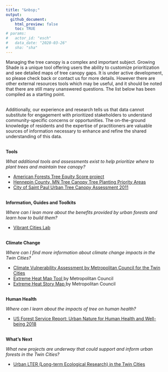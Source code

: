 ```yaml
---
title: "&nbsp;"
output: 
  github_document:
    html_preview: false
    toc: TRUE
# params: 
#   actor_id: "esch" 
#   data_date: "2020-03-26"
#   sha: "sha"
---
```


Managing the tree canopy is a complex and important subject. Growing Shade is a unique tool offering users the ability to customize prioritization and see detailed maps of tree canopy gaps. It is under active development, so please check back or contact us for more details. However there are other external resources tools which may be useful, and it should be noted that there are still many unanswered questions. The list below has been compiled as a starting point.

<br>
Additionally, our experience and research tells us that data cannot substitute for engagement with prioritized stakeholders to understand community-specific concerns or opportunities. The on-the-ground knowledge of residents and the expertise of practitioners are valuable sources of information necessary to enhance and refine the shared understanding of this data.

<br>
**Tools**

*What additional tools and assessments exist to help prioritize where to plant trees and maintain tree canopy?*

- <a href = "https://www.americanforests.org/our-work/tree-equity-score/" target = "_blank">American Forests Tree Equity Score project</a> 
- <a href = "https://gis-hennepin.opendata.arcgis.com/pages/tree-planting" target = "_blank">Hennepin County, MN Tree Canopy Tree Planting Priority Areas</a>
- <a href = "https://www.stpaul.gov/departments/parks-recreation/natural-resources/forestry/urban-tree-canopy-assessment" target = "_blank">City of Saint Paul Urban Tree Canopy Assessment 2011</a>
            
<br>
**Information, Guides and Toolkits** 

*Where can I lean more about the benefits provided by urban forests and learn how to build them?*

- <a href = "https://www.vibrantcitieslab.com/" target = "_blank">Vibrant Cities Lab</a>
            
<br>
**Climate Change** 

*Where can I find more information about climate change impacts in the Twin Cities?*

- <a href = "https://www.fs.usda.gov/sites/default/files/fs_media/fs_document/urbannatureforhumanhealthandwellbeing_508_01_30_18.pdf%22 %EF%BF%BDHYPERLINK %22https://metrocouncil.org/Communities/Planning/Local-Planning-Assistance/CVA.aspx"                 target = "_blank">Climate Vulnerability Assessment by Metropolitan Council for the Twin Cities</a>
- <a href = "https://metrocouncil.maps.arcgis.com/apps/webappviewer/index.html?id=fd0956de60c547ea9dea736f35b3b57e"
            target = "_blank">Extreme Heat Map Tool </a> by Metropolitan Council
- <a href = "https://metrocouncil.maps.arcgis.com/apps/MapJournal/index.html?appid=7d9cdd3929e9439bb5b25aa1186d5783"
            target = "_blank">Extreme Heat Story Map </a> by Metropolitan Council
          
<br>
**Human Health**

*Where can I learn about the impacts of tree on human health?*

- <a href = "https://www.fs.usda.gov/sites/default/files/fs_media/fs_document/urbannatureforhumanhealthandwellbeing_508_01_30_18.pdf" target = "_blank">US Forest Service Report: Urban Nature for Human Health and Well-being 2018</a>
          
<br>
**What’s Next** 

*What new projects are underway that could support and inform urban forests in the Twin Cities?*

- <a href = "https://mspurbanlter.umn.edu/overview" target = "_blank">Urban LTER (Long-term Ecological Research) in the Twin Cities</a>
    
<br><br>



